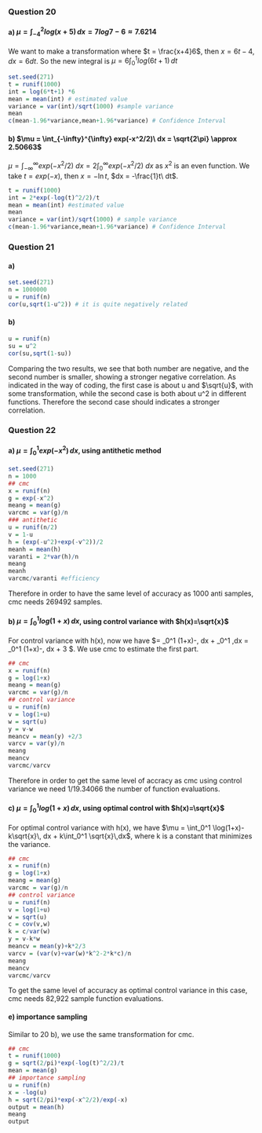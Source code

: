 ### Question 20
#### a) $\mu = \int_{-4}^2 log(x+5)\, dx = 7log7 - 6 \approx 7.6214$
We want to make a transformation where $t = \frac{x+4}6$, then $x = 6t-4$, $dx = 6dt$. 
So the new integral is $\mu = 6\int_0^1 log(6t+1)\, dt$
```r
set.seed(271)
t = runif(1000)
int = log(6*t+1) *6
mean = mean(int) # estimated value
variance = var(int)/sqrt(1000) #sample variance
mean
c(mean-1.96*variance,mean+1.96*variance) # Confidence Interval
```

#### b) $\mu = \int_{-\infty}^{\infty} exp(-x^2/2)\ dx = \sqrt{2\pi} \approx 2.50663$
$\mu = \int_{-\infty}^{\infty} exp(-x^2/2)\ dx = 2\int_0^{\infty} exp(-x^2/2)\ dx$ as $x^2$ is an even function. We take $t = exp(-x)$, then $x = -\ln{t}$, $dx = -\frac{1}t\ dt$.
```r
t = runif(1000)
int = 2*exp(-log(t)^2/2)/t
mean = mean(int) #estimated value
mean
variance = var(int)/sqrt(1000) # sample variance
c(mean-1.96*variance,mean+1.96*variance) # Confidence Interval
```

### Question 21
#### a)
```r
set.seed(271)
n = 1000000
u = runif(n)
cor(u,sqrt(1-u^2)) # it is quite negatively related
```

#### b)
```r
u = runif(n)
su = u^2
cor(su,sqrt(1-su))
```

Comparing the two results, we see that both number are negative, and the second number is smaller, showing a stronger negative correlation. As indicated in the way of coding, the first case is about u and $\sqrt{u}$, with some transformation, while the second case is both about u^2 in different functions. Therefore the second case should indicates a stronger correlation.

### Question 22
#### a) $\mu = \int_0^1 exp(-x^2)\, dx$, using antithetic method
```r
set.seed(271)
n = 1000
## cmc
x = runif(n)
g = exp(-x^2)
meang = mean(g)
varcmc = var(g)/n
### antithetic
u = runif(n/2)
v = 1-u
h = (exp(-u^2)+exp(-v^2))/2
meanh = mean(h)
varanti = 2*var(h)/n
meang
meanh
varcmc/varanti #efficiency
```
Therefore in order to have the same level of accuracy as 1000 anti samples, cmc needs 269492 samples.

#### b) $\mu = \int_0^1 log(1+x)\, dx$, using control variance with $h(x)=\sqrt{x}$
For control variance with h(x), now we have $\mu = \int_0^1 \log(1+x)-\sqrt{x}\, dx + \int_0^1 \sqrt{x}\,dx = \int_0^1 \log(1+x)-\sqrt{x}\, dx + \frac{2}3 $. We use cmc to estimate the first part.
```r
## cmc
x = runif(n)
g = log(1+x)
meang = mean(g)
varcmc = var(g)/n
## control variance
u = runif(n)
v = log(1+u)
w = sqrt(u)
y = v-w
meancv = mean(y) +2/3
varcv = var(y)/n
meang
meancv
varcmc/varcv
```
Therefore in order to get the same level of accracy as cmc using control variance we need 1/19.34066 the number of function evaluations.

#### c)  $\mu = \int_0^1 log(1+x)\, dx$, using optimal control with $h(x)=\sqrt{x}$
For optimal control variance with h(x), we have $\mu = \int_0^1 \log(1+x)-k\sqrt{x}\, dx + k\int_0^1 \sqrt{x}\,dx$, where k is a constant that minimizes the variance.
```r
## cmc
x = runif(n)
g = log(1+x)
meang = mean(g)
varcmc = var(g)/n
## control variance
u = runif(n)
v = log(1+u)
w = sqrt(u)
c = cov(v,w)
k = c/var(w)
y = v-k*w
meancv = mean(y)+k*2/3
varcv = (var(v)+var(w)*k^2-2*k*c)/n
meang
meancv
varcmc/varcv
```
To get the same level of accuracy as optimal control variance in this case, cmc needs 82,922 sample function evaluations.

#### e) importance sampling
Similar to 20 b), we use the same transformation for cmc.
```r
## cmc
t = runif(1000)
g = sqrt(2/pi)*exp(-log(t)^2/2)/t
mean = mean(g)
## importance sampling
u = runif(n)
x = -log(u)
h = sqrt(2/pi)*exp(-x^2/2)/exp(-x)
output = mean(h)
meang
output

```

